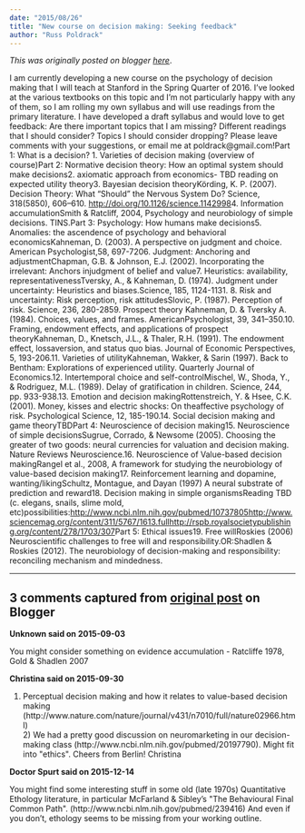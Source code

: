 ```yaml
---
date: "2015/08/26"
title: "New course on decision making: Seeking feedback"
author: "Russ Poldrack"
---
```


*This was originally posted on blogger [here](https://russpoldrack.blogspot.com/2015/08/new-course-on-decision-making-seeking.html)*.

I am currently developing a new course on the psychology of decision making that I will teach at Stanford in the Spring Quarter of 2016. I've looked at the various textbooks on this topic and I'm not particularly happy with any of them, so I am rolling my own syllabus and will use readings from the primary literature.  I have developed a draft syllabus and would love to get feedback: Are there important topics that I am missing?  Different readings that I should consider?  Topics I should consider dropping?  Please leave comments with your suggestions, or email me at poldrack@gmail.com!Part 1: What is a decision? 1. Varieties of decision making (overview of course)Part 2: Normative decision theory: How an optimal system should make decisions2. axiomatic approach from economics- TBD reading on expected utility theory3. Bayesian decision theoryKörding, K. P. (2007). Decision Theory: What “Should” the Nervous System Do? Science, 318(5850), 606–610. [http://doi.org/10.1126/science.1142998](http://doi.org/10.1126/science.1142998)4. Information accumulationSmith & Ratcliff, 2004, Psychology and neurobiology of simple decisions.  TINS.Part 3: Psychology: How humans make decisions5. Anomalies: the ascendence of psychology and behavioral economicsKahneman, D. (2003). A perspective on judgment and choice. American Psychologist,58, 697-7206. Judgment: Anchoring and adjustmentChapman, G.B. & Johnson, E.J. (2002). Incorporating the irrelevant: Anchors injudgment of belief and value7. Heuristics: availability, representativenessTversky, A., & Kahneman, D. (1974). Judgment under uncertainty: Heuristics and biases.Science, 185, 1124-1131. 8. Risk and uncertainty: Risk perception, risk attitudesSlovic, P. (1987). Perception of risk. Science, 236, 280-2859. Prospect theory Kahneman, D. & Tversky A. (1984). Choices, values, and frames. AmericanPsychologist, 39, 341–350.10. Framing, endowment effects, and applications of prospect theoryKahneman, D., Knetsch, J.L., & Thaler, R.H. (1991). The endowment effect, lossaversion, and status quo bias. Journal of Economic Perspectives, 5, 193-206.11. Varieties of utilityKahneman, Wakker, & Sarin (1997). Back to Bentham: Explorations of experienced utility.  Quarterly Journal of Economics.12. Intertemporal choice and self-controlMischel, W., Shoda, Y., & Rodriguez, M.L. (1989). Delay of gratification in children. Science, 244, pp. 933-938.13. Emotion and decision makingRottenstreich, Y. & Hsee, C.K. (2001). Money, kisses and electric shocks: On theaffective psychology of risk. Psychological Science, 12, 185-190.14. Social decision making and game theoryTBDPart 4: Neuroscience of decision making15. Neuroscience of simple decisionsSugrue, Corrado, & Newsome (2005). Choosing the greater of two goods: neural currencies for valuation and decision making. Nature Reviews Neuroscience.16. Neuroscience of Value-based decision makingRangel et al., 2008, A framework for studying the neurobiology of value-based decision making17. Reinforcement learning and dopamine, wanting/likingSchultz, Montague, and Dayan (1997) A neural substrate of prediction and reward18. Decision making in simple organismsReading TBD (c. elegans, snails, slime mold, etc)possibilities:[http://www.ncbi.nlm.nih.gov/pubmed/10737805](http://www.ncbi.nlm.nih.gov/pubmed/10737805)[http://www.sciencemag.org/content/311/5767/1613.full](http://www.sciencemag.org/content/311/5767/1613.full)[http://rspb.royalsocietypublishing.org/content/278/1703/307](http://rspb.royalsocietypublishing.org/content/278/1703/307)Part 5: Ethical issues19. Free willRoskies (2006) Neuroscientific challenges to free will and responsibility.OR:Shadlen & Roskies (2012). The neurobiology of decision-making and responsibility: reconciling mechanism and mindedness. 

---

## 3 comments captured from [original post](https://russpoldrack.blogspot.com/2015/08/new-course-on-decision-making-seeking.html) on Blogger

**Unknown said on 2015-09-03**

You might consider something on evidence accumulation - Ratcliffe 1978, Gold &amp; Shadlen 2007

**Christina said on 2015-09-30**

1) Perceptual decision making and how it relates to value-based decision making (http://www.nature.com/nature/journal/v431/n7010/full/nature02966.html)<br />2) We had a pretty good discussion on neuromarketing in our decision-making class (http://www.ncbi.nlm.nih.gov/pubmed/20197790). Might fit into &quot;ethics&quot;. Cheers from Berlin! Christina

**Doctor Spurt said on 2015-12-14**

You might find some interesting stuff in some old (late 1970s) Quantitative Ethology literature, in particular McFarland &amp; Sibley's &quot;The Behavioural Final Common Path&quot;. (http://www.ncbi.nlm.nih.gov/pubmed/239416) And even if you don't, ethology seems to be missing from your working outline.

